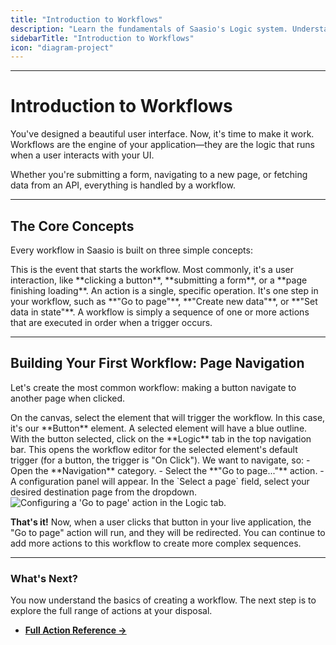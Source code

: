 ```yaml
---
title: "Introduction to Workflows"
description: "Learn the fundamentals of Saasio's Logic system. Understand how to use triggers and actions to create powerful, interactive workflows for your application."
sidebarTitle: "Introduction to Workflows"
icon: "diagram-project"
---
```


---

# Introduction to Workflows

You've designed a beautiful user interface. Now, it's time to make it work. Workflows are the engine of your application—they are the logic that runs when a user interacts with your UI.

Whether you're submitting a form, navigating to a new page, or fetching data from an API, everything is handled by a workflow.

---

## The Core Concepts

Every workflow in Saasio is built on three simple concepts:

<CardGroup>
  <Card title="The Trigger" icon="bolt">
    This is the event that starts the workflow. Most commonly, it's a user
    interaction, like **clicking a button**, **submitting a form**, or a **page
    finishing loading**.
  </Card>
  <Card title="An Action" icon="play">
    An action is a single, specific operation. It's one step in your workflow,
    such as **"Go to page"**, **"Create new data"**, or **"Set data in state"**.
  </Card>
  <Card title="A Workflow" icon="list-ol">
    A workflow is simply a sequence of one or more actions that are executed in
    order when a trigger occurs.
  </Card>
</CardGroup>

---

## Building Your First Workflow: Page Navigation

Let's create the most common workflow: making a button navigate to another page when clicked.

<Steps>
<Step title="1. Select the Trigger Element">
On the canvas, select the element that will trigger the workflow. In this case, it's our **Button** element. A selected element will have a blue outline.
</Step>

<Step title="2. Open the Logic Tab">
  With the button selected, click on the **Logic** tab in the top navigation
  bar. This opens the workflow editor for the selected element's default trigger
  (for a button, the trigger is "On Click").
</Step>

<Step title="3. Choose and Configure the Action">
We want to navigate, so:
- Open the **Navigation** category.
- Select the **"Go to page..."** action.
- A configuration panel will appear. In the `Select a page` field, select your desired destination page from the dropdown.
</Step>
</Steps>

<Frame caption="Configuring a 'Go to page' action in the Logic tab.">
  <img
    alt="Configuring a 'Go to page' action in the Logic tab."
    src="/images/go-to-page-action.png"
  />
</Frame>

**That's it!** Now, when a user clicks that button in your live application, the "Go to page" action will run, and they will be redirected. You can continue to add more actions to this workflow to create more complex sequences.

---

### What's Next?

You now understand the basics of creating a workflow. The next step is to explore the full range of actions at your disposal.

- **[Full Action Reference →](/logic/action-reference)**
